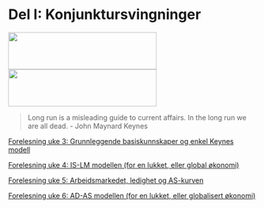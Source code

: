 # Del I: Konjunktursvingninger
<img id='grede' src="bilder/cycles.jpg" height="75px" width="300px" />
<img id='grere' src="bilder/money.jpg" height="75px" width="300px" />

> Long run is a misleading guide to current affairs. In the long run we are all dead.
- John Maynard Keynes

[Forelesning uke 3: Grunnleggende basiskunnskaper og enkel Keynes modell](presentasjoner/pres_del1.html#1)

[Forelesning uke 4: IS-LM modellen (for en lukket, eller global økonomi)](presentasjoner/pres_del1.html#20)

[Forelesning uke 5: Arbeidsmarkedet, ledighet og AS-kurven](presentasjoner/pres_del1.html#34)

[Forelesning uke 6: AD-AS modellen (for en lukket, eller globalisert økonomi)](presentasjoner/pres_del1.html#40)


<!--
[Arbeidsmarkedet, ledighet og AS-kurven](presentasjoner/pres_del1.html#25)

[AD-AS modellen (for en lukket, eller globalisert økonomi)](presentasjoner/pres_del1.html#25)

[Mundell-Fleming (IS-LM åpen økonomi) for en åpen økonomi med fast og flytende valutakurs](presentasjoner/pres_del1.html#25)

[AD-AS for en åpen økonomi med fast og flytende valutakurs](presentasjoner/pres_del1.html#25)
-->
